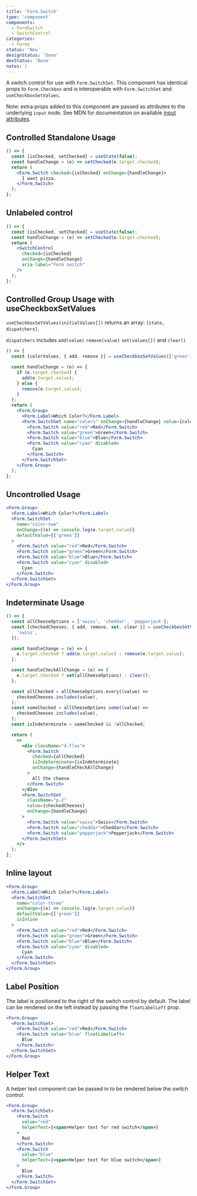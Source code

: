 ```yaml
---
title: 'Form.Switch'
type: 'component'
components:
  - FormSwitch
  - SwitchControl
categories:
  - Forms
status: 'New'
designStatus: 'Done'
devStatus: 'Done'
notes: |
---
```


A switch control for use with `Form.SwitchSet`. This component has identical
props to `Form.Checkbox` and is interoperable with `Form.SwitchSet` and
`useCheckboxSetValues`.

Note: extra props added to this component are passed as attributes to the
underlying `input` node. See MDN for documentation on available
[input attributes](https://developer.mozilla.org/en-US/docs/Web/HTML/Element/input#attributes).

## Controlled Standalone Usage

```jsx live
() => {
  const [isChecked, setChecked] = useState(false);
  const handleChange = (e) => setChecked(e.target.checked);
  return (
    <Form.Switch checked={isChecked} onChange={handleChange}>
      I want pizza.
    </Form.Switch>
  );
};
```

## Unlabeled control

```jsx live
() => {
  const [isChecked, setChecked] = useState(false);
  const handleChange = (e) => setChecked(e.target.checked);
  return (
    <SwitchControl
      checked={isChecked}
      onChange={handleChange}
      aria-label="Form switch"
    />
  );
};
```

## Controlled Group Usage with useCheckboxSetValues

`useCheckboxSetValues(initialValues[])` returns an array: `[state, dispatchers]`.

`dispatchers` includes `add(value)` `remove(value)` `set(values[])` and `clear()`

```jsx live
() => {
  const [colorValues, { add, remove }] = useCheckboxSetValues(['green']);

  const handleChange = (e) => {
    if (e.target.checked) {
      add(e.target.value);
    } else {
      remove(e.target.value);
    }
  };
  return (
    <Form.Group>
      <Form.Label>Which Color?</Form.Label>
      <Form.SwitchSet name="colors" onChange={handleChange} value={colorValues}>
        <Form.Switch value="red">Red</Form.Switch>
        <Form.Switch value="green">Green</Form.Switch>
        <Form.Switch value="blue">Blue</Form.Switch>
        <Form.Switch value="cyan" disabled>
          Cyan
        </Form.Switch>
      </Form.SwitchSet>
    </Form.Group>
  );
};
```

## Uncontrolled Usage

```jsx live
<Form.Group>
  <Form.Label>Which Color?</Form.Label>
  <Form.SwitchSet
    name="color-two"
    onChange={(e) => console.log(e.target.value)}
    defaultValue={['green']}
  >
    <Form.Switch value="red">Red</Form.Switch>
    <Form.Switch value="green">Green</Form.Switch>
    <Form.Switch value="blue">Blue</Form.Switch>
    <Form.Switch value="cyan" disabled>
      Cyan
    </Form.Switch>
  </Form.SwitchSet>
</Form.Group>
```

## Indeterminate Usage

```jsx live
() => {
  const allCheeseOptions = ['swiss', 'cheddar', 'pepperjack'];
  const [checkedCheeses, { add, remove, set, clear }] = useCheckboxSetValues([
    'swiss',
  ]);

  const handleChange = (e) => {
    e.target.checked ? add(e.target.value) : remove(e.target.value);
  };

  const handleCheckAllChange = (e) => {
    e.target.checked ? set(allCheeseOptions) : clear();
  };

  const allChecked = allCheeseOptions.every((value) =>
    checkedCheeses.includes(value),
  );
  const someChecked = allCheeseOptions.some((value) =>
    checkedCheeses.includes(value),
  );
  const isIndeterminate = someChecked && !allChecked;

  return (
    <>
      <div className="d-flex">
        <Form.Switch
          checked={allChecked}
          isIndeterminate={isIndeterminate}
          onChange={handleCheckAllChange}
        >
          All the cheese
        </Form.Switch>
      </div>
      <Form.SwitchSet
        className="p-2"
        value={checkedCheeses}
        onChange={handleChange}
      >
        <Form.Switch value="swiss">Swiss</Form.Switch>
        <Form.Switch value="cheddar">Cheddar</Form.Switch>
        <Form.Switch value="pepperjack">Pepperjack</Form.Switch>
      </Form.SwitchSet>
    </>
  );
};
```

## Inline layout

```jsx live
<Form.Group>
  <Form.Label>Which Color?</Form.Label>
  <Form.SwitchSet
    name="color-three"
    onChange={(e) => console.log(e.target.value)}
    defaultValue={['green']}
    isInline
  >
    <Form.Switch value="red">Red</Form.Switch>
    <Form.Switch value="green">Green</Form.Switch>
    <Form.Switch value="blue">Blue</Form.Switch>
    <Form.Switch value="cyan" disabled>
      Cyan
    </Form.Switch>
  </Form.SwitchSet>
</Form.Group>
```

## Label Position

The label is positioned to the right of the switch control by default. The label can be rendered on the left instead
by passing the `floatLabelLeft` prop.

```jsx live
<Form.Group>
  <Form.SwitchSet>
    <Form.Switch value="red">Red</Form.Switch>
    <Form.Switch value="blue" floatLabelLeft>
      Blue
    </Form.Switch>
  </Form.SwitchSet>
</Form.Group>
```

## Helper Text

A helper text component can be passed in to be rendered below the switch control.

```jsx live
<Form.Group>
  <Form.SwitchSet>
    <Form.Switch
      value="red"
      helperText={<span>Helper text for red switch</span>}
    >
      Red
    </Form.Switch>
    <Form.Switch
      value="blue"
      helperText={<span>Helper text for blue switch</span>}
    >
      Blue
    </Form.Switch>
  </Form.SwitchSet>
</Form.Group>
```
